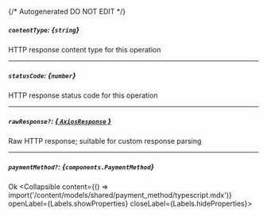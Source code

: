{/* Autogenerated DO NOT EDIT  */}

##### `contentType`: *{`string`}*
HTTP response content type for this operation

---
##### `statusCode`: *{`number`}*
HTTP response status code for this operation

---
##### `rawResponse?`: [*{ `AxiosResponse` }*](https://axios-http.com/docs/res_schema)
Raw HTTP response; suitable for custom response parsing

---
##### `paymentMethod?`: *{`components.PaymentMethod`}*
Ok
<Collapsible content={() => import('/content/models/shared/payment_method/typescript.mdx')} openLabel={Labels.showProperties} closeLabel={Labels.hideProperties}>
</Collapsible>


